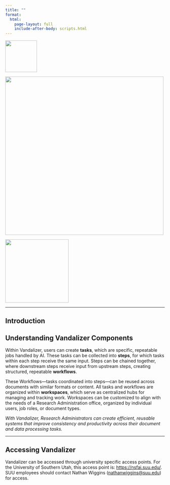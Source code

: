 ```yaml
---
title: ""
format:
  html:
    page-layout: full
    include-after-body: scripts.html
---
```


:::: {.header-logos}
::: {.grid}
::: {.g-col-2 .d-flex .justify-content-center .align-items-center}
![](images/uidaho_logo.png){width=100px}
:::
::: {.g-col-7 .d-flex .justify-content-center .align-items-center}
![](images/vandalizer_logo.png){width=500px}
:::
::: {.g-col-3 .d-flex .justify-content-center .align-items-center}
![](images/suu_logo.png){width=200px}
:::
:::
::::

---

::: {.text-center}
# Introduction
:::

## Understanding Vandalizer Components

Within Vandalizer, users can create **tasks**, which are specific, repeatable jobs handled by AI. These tasks can be collected into **steps**, for which tasks within each step receive the same input. Steps can be chained together, where downstream steps receive input from upstream steps, creating structured, repeatable **workflows**.

These Workflows—tasks coordinated into steps—can be reused across documents with similar formats or content. All tasks and workflows are organized within **workspaces**, which serve as centralized hubs for managing and tracking work. Workspaces can be customized to align with the needs of a Research Administration office, organized by individual users, job roles, or document types.

*With Vandalizer, Research Administrators can create efficient, reusable systems that improve consistency and productivity across their document and data processing tasks.*

---

## Accessing Vandalizer

Vandalizer can be accessed through university specific access points. For the University of Southern Utah, this access point is: [https://nsfai.suu.edu/](https://nsfai.suu.edu/). SUU employees should contact Nathan Wiggins ([nathanwiggins@suu.edu](nathanwiggins@suu.edu)) for access.
